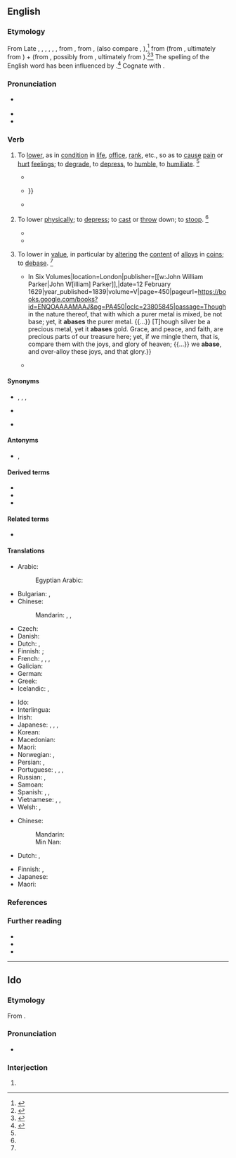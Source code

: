 ==English==
{{was wotd|2018|September|22}}

===Etymology===
From Late {{inh|en|enm|abaishen}}, {{m|enm|abashen}}, {{m|enm|abaisse}}, {{m|enm|abassen}}, {{m|enm|abesse}}, {{m|enm|abessen||to be upset; to embarrass; to surprise; to confound; to bend down, stoop; to abase, degrade, disgrace}}, from {{der|en|frm|abaisser}}, from {{der|en|fro|abaissier}}, {{m|fro|abessier||to prostrate oneself; to lower, reduce}} (also compare {{cog|fro|esbahir||to amaze}}, {{cog|VL.|abbassiāre||to lower}}),<ref>{{R:MED Online|entry=abaishen|part of speech=v|id=MED22|accessdate=28 May 2018}}</ref> from {{m|fro|a-||''prefix indicating movement towards something''}} (from {{der|en|la|ad||toward, to}}, ultimately from {{der|en|ine-pro|*h₂éd||at, to}}) + {{m|fro|baissier||to lower}} (from {{der|en|ML.|bassus||short of stature, low; base}}, possibly from {{der|en|grc|βᾰ́σῐς||foot; base, foundation}}, ultimately from {{der|en|ine-pro|*gʷem-||to step}}).<ref>{{R:CDOE|page=2}}</ref><ref name=SOED>{{R:SOED5|page=2}}</ref> The spelling of the English word has been influenced by {{m|en|base}}.<ref>{{R:Oxford Dictionaries Online}}</ref>
Cognate with {{cog|es|abajo||down, downstairs; below}}.

===Pronunciation===
* {{a|RP|GA}} {{IPA|/əˈbeɪs/|lang=en}}
* {{audio|en-us-abase.ogg|Audio (GA)|lang=en}}
* {{rhymes|eɪs|lang=en}}

===Verb===
{{en-verb|abas}}

# {{lb|en|transitive}} To [[lower#Verb|lower]], as in [[condition#Noun|condition]] in [[life]], [[office]], [[rank#Noun|rank]], etc., so as to [[cause#Verb|cause]] [[pain#Noun|pain]] or [[hurt#Verb|hurt]] [[feelings]]; to [[degrade]], to [[depress]], to [[humble#Verb|humble]], to [[humiliate]]. {{defdate|from c. 1350–1470}}<ref name=SOED/>
#* {{RQ:King James Version|Luke|14|11|format=full|url=https://archive.org/stream/Bible1611/Binder1#page/n1303/mode/1up|passage=For whoſoeuer exalteth himſelfe ſhalbe '''abaſed''': and hee that humbleth himſelfe, ſhalbe exalted.}}
#* {{quote-book|author=John Ball|authorlink=John Ball (Puritan)|chapter=By Faith a True Believer may be Certain and Infallibly Assured of the Remission of His Sins and Eternal Salvation|title=A Treatise of Faith: Divided into Two Parts: The First Shewing the Nature, the Second, the Life of Faith.{{nb...|Both Tending to Direct the Weak Christian how He may Possesse the Whole Word of God as His Owne, Overcome Temptations, Better His Obedience, and Live Comfortably in All Estates.}}|edition=3rd corrected and enlarged|location=London|publisher=Printed for Edward Brewster,{{nb...|and are to be sold at his shop at the signe of the Crane in Pauls Church-yard}}|year=1657|page=106|pageurl=https://books.google.com/books?id=xSxYAAAAYAAJ&pg=PA106|oclc=951968144|passage=Our adverſaries object againe, that by praying that Chriſts merits may be made ours in particular, we greatly '''abaſe''' them. As though the Prophet ''{{w|David}}'' did '''abaſe''' God in making him his in particular, ſaying, ''the Lord is my rock, my fortreſſe, my God, and my ſtrength, my ſhield, the horne of my ſalvation, and my refuge'': {{...}}}}
#* {{quote-journal|author=T. W.|title=[[w:Laozi|Lao-Tzu]]. {{lang|cmn|老子}}: A Study in Chinese Philosophy.|journal=[[w:Chinese Recorder and Missionary Journal|The Chinese Recorder and Missionary Journal]]|location=Foochow|publisher=Printed by Rozario, Marçal & Co.|month=December|year=1868|volume=I|issue=8|section=chapter VI (Politics)|page=158|pageurl=https://books.google.com/books?id=u8kWAQAAIAAJ&pg=RA3-PA8|column=2|oclc=974475719|passage=When a large kingdom '''abases''' itself to a small principality, it acquires that principality, and when a small state '''abases''' itself to a large one, it obtains service (or protection) under the large one. It is for this purpose that the small state submits, and the large kingdom annexes the small states for the purpose of uniting and maintaining the people.}}
# {{lb|en|transitive|archaic}} To lower [[physically]]; to [[depress]]; to [[cast#Verb|cast]] or [[throw#Verb|throw]] down; to [[stoop#Verb|stoop]]. {{defdate|from c. 1350–1470}}<ref name=SOED/>
#: {{ux|en|to '''abase''' the eye}}
#* {{RQ:Spenser Faerie Queene|book=II|canto=II|stanza=32|page=214|passage=Her gracious words their rancour did appall, / And ſuncke ſo deepe into their boyling breſts, / That downe they lett their cruel weapons fall, / And lowly did '''abaſe''' their lofty creſts, / To her faire preſence, and diſcrete beheſts.}}
#* {{RQ:Shelton Don Quixote|part=1|chapter=Of that which Befell to Our Knight, after He had Departed from the Inne|page=30|passage=[A]ll of you together ſhall pay for the great blaſphemy thou haſt ſpoken againſt ſo immenſe a beautie, as is that of my Miſtreſſe. And ſaying ſo, he '''abaſed''' his [[lance|Launce]] againſt him that had anſwered with ſuch furie and anger, as if good fortune had not ſo ordayned it, that ''Rozinante'' ſhould ſtumble, and fal in the midst of the Carrier, it had gone very ill with the bold Merchant.}}
# {{lb|en|transitive|obsolete}} To lower in [[value#Noun|value]], in particular by [[alter]]ing the [[content#Noun|content]] of [[alloy#Noun|alloys]] in [[coin#Noun|coins]]; to [[debase]]. {{defdate|from mid 16th – mid 18th c.}}<ref name=SOED/>
#* {{quote-book|author=John Donne|authorlink=John Donne|chapter=Sermon CXXXVI. A Lent Sermon Preached to the King, at Whitehall, February 12, 1629|editor={{w|Henry Alford}}|title=The Works of John Donne, D.D., Dean of St. Paul’s, 1621–1631. {{...|With a Memoir of His Life. By Henry Alford, M.A. [...]}} In Six Volumes|location=London|publisher=[[w:John William Parker|John W[illiam] Parker]],{{nb...|West Strand}}|date=12 February 1629|year_published=1839|volume=V|page=450|pageurl=https://books.google.com/books?id=ENQOAAAAMAAJ&pg=PA450|oclc=23805845|passage=Though in the nature thereof, that with which a purer metal is mixed, be not base; yet, it '''abases''' the purer metal. {{...}} [T]hough silver be a precious metal, yet it '''abases''' gold. Grace, and peace, and faith, are precious parts of our treasure here; yet, if we mingle them, that is, compare them with the joys, and glory of heaven; {{...}} we '''abase''', and over-alloy these joys, and that glory.}}
#* {{quote-book|author=Rogers Ruding|authorlink=Rogers Ruding|chapter=Elizabeth|title=Annals of the Coinage of Great Britain and Its Dependencies; from the Earliest Period of Authentic History to the Reign of Victoria|edition=3rd corrected and enlarged|location=London|publisher=Printed for John Hearne,{{nb...|81, Strand}}, by Manning and Mason,{{nb...|Ivy Lane, Paternoster-Row.}}|year=1840|page=341|pageurl=https://books.google.com/books?id=Q1hDAAAAcAAJ&pg=PA341|oclc=317419051|passage=[H]er majesty &#91;{{w|Elizabeth I of England}}&#93; let them all to understand, that she never intended (God's grace assisting her) to leese the fruit of so famous an act, by '''abasing''' the coin of the realm, which she found to be for the more part copper, and had now recovered it to be as fine, or rather finer, sterling silver, than ever it was in the realm by the space of two hundred years or more; a matter worth marking and memory.}}

====Synonyms====
* {{sense|to lower so as to cause pain or hurt feelings}} {{l|en|degrade}}, {{l|en|disgrace}}, {{l|en|humble}}, {{l|en|humiliate}}
* {{sense|to lower physically}} {{l|en|bring down}}
* {{sense|to lower in value}} {{l|en|downgrade}}

====Antonyms====
* {{sense|to lower so as to cause pain or hurt feelings}} {{l|en|exalt}}, {{l|en|extol}}

====Derived terms====
* {{l|en|abasedly}}
* {{l|en|abasement}}
* {{l|en|abaser}}

====Related terms====
* {{l|en|abash}}

====Translations====
{{trans-top|to lower so as to cause pain or hurt feelings}}
* Arabic: {{t|ar|ذَلّ}}
*: Egyptian Arabic: {{t|arz|ذل|tr=zall|sc=Arab}}
* Bulgarian: {{t+|bg|унижа́вам|impf}}, {{t+|bg|понижа́вам|impf}}
* Chinese:
*: Mandarin: {{t+|cmn|羞辱|tr=xiūrǔ|sc=Hani}}, {{t+|cmn|貶低|sc=Hani}}, {{t+|cmn|贬低|tr=biǎndī|sc=Hani}}
* Czech: {{t|cs|ponížit|pf}}
* Danish: {{t|da|ydmyge}}
* Dutch: {{t+|nl|vernederen}}, {{t+|nl|kleineren}}
* Finnish: {{t+|fi|alentaa}} {{qualifier|in rank}}; {{t+|fi|nöyryyttää}} {{qualifier|to hurt}}
* French: {{t+|fr|baisser}}, {{t+|fr|abaisser}}, {{t+|fr|rabaisser}}, {{t+|fr|humilier}}
* Galician: {{t|gl|rebaixar}}
* German: {{t+|de|erniedrigen}}
* Greek: {{t+|el|εξευτελίζω}}
* Icelandic: {{t|is|auðmýkja}}, {{t|is|niðurlægja}}
{{trans-mid}}
* Ido: {{t+|io|abasar}}
* Interlingua: {{t+|ia|abassar}}
* Irish: {{t|ga|uirísligh}}
* Japanese: {{t+|ja|卑しめる|tr=iyashimeru}}, {{t|ja|貶める|tr=otoshimeru}}, {{t|ja|格下げ|alt=格下げする|tr=kakusage suru}}, {{t+|ja|卑下|alt=卑下する|tr=hige suru}}
* Korean: {{t+|ko|낮추다}}
* Macedonian: {{t|mk|пони́зува|impf|sc=Cyrl}}
* Maori: {{t|mi|whakapāpaku}}
* Norwegian: {{t|no|fornedre}}, {{t+|no|ydmyke}}
* Persian: {{t-check|fa|خود را خوار شمردن|sc=Arab}}, {{t-check|fa|خود را کوچک کردن|sc=Arab}}
* Portuguese: {{t+|pt|rebaixar}}, {{t+|pt|humilhar}}, {{t+|pt|abater}}, {{t+|pt|abaixar}}
* Russian: {{t+|ru|унижа́ть|impf}}, {{t+|ru|уни́зить|pf}}
* Samoan: {{t|sm|faamaulalo}}
* Spanish: {{t+|es|rebajar}}, {{t+|es|degradar}}, {{t+|es|humillar}}
* Vietnamese: {{t-check|vi|[[làm]] [[hạ]] [[phẩm giá]]}}, {{t-check|vi|làm [[mất]] [[thể diện]]}}, {{t+check|vi|nhục|alt=làm nhục}}
* Welsh: {{t+|cy|darostwng}}, {{t+|cy|iselhau}}
{{trans-bottom}}

{{trans-top|to lower physically}}
* Chinese:
*: Mandarin: {{t+|cmn|降低|tr=jiàngdī|sc=Hani}}
*: Min Nan: {{t+|nan|降低|tr=kàng-kē|sc=Hani}}
* Dutch: {{t+|nl|neerhalen}}, {{t+|nl|strijken}}
{{trans-mid}}
* Finnish: {{t+|fi|laskea}}, {{t+|fi|alentaa}}
* Japanese: {{t+|ja|下げる|tr=sageru}}
* Maori: {{t|mi|whakapāpaku}}
{{trans-bottom}}

===References===
<references/>

===Further reading===
* {{pedia|abase|abase (disambiguation)}}
* {{R:Century 1911}}
* {{R:Webster 1913}}

----

==Ido==

===Etymology===
From {{suf|io|abas|e}}.

===Pronunciation===
* {{IPA|lang=io|/aˈba.se/}}

===Interjection===
{{head|io|interjection}}

# {{l|en|down with}}